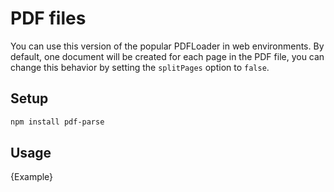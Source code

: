# PDF files

You can use this version of the popular PDFLoader in web environments. 
By default, one document will be created for each page in the PDF file, you can change this behavior by setting the `splitPages` option to `false`.

## Setup

```bash npm2yarn
npm install pdf-parse
```

## Usage


<CodeBlock language="typescript">{Example}</CodeBlock>
